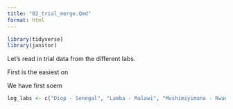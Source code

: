```yaml
---
title: "02_trial_merge.Qmd"
format: html
---
```



```r
library(tidyverse)
library(janitor)
```

Let's read in trial data from the different labs. 

First is the easiest on 

We have first soem

```r
log_labs <- c("Diop - Senegal", "Lamba - Malawi", "Mushimiyimana - Rwanda")
```

